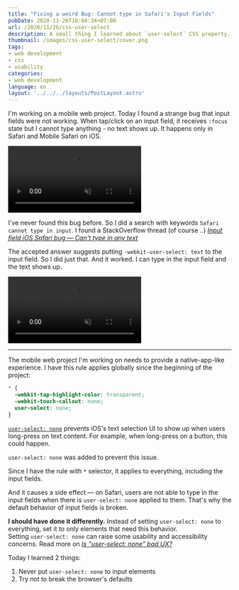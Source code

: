 ```yaml
---
title: "Fixing a weird Bug: Cannot type in Safari's Input Fields"
pubDate: 2020-11-26T18:04:34+07:00
url: /2020/11/26/css-user-select
description: A small thing I learned about `user-select` CSS property.
thumbnail: /images/css-user-select/cover.png
tags:
- web development
- css
- usability
categories:
- web development
language: en
layout: '../../../layouts/PostLayout.astro'
---
```


I'm working on a mobile web project. Today I found a strange bug that
input fields were not working. When tap/click on an input field, it receives `:focus` state
but I cannot type anything - no text shows up.
It happens only in Safari and Mobile Safari on iOS.

<video src="/images/css-user-select/bug.mp4" autoplay muted controls loop></video>

I've never found this bug before. So I did a search with keywords `Safari cannot type in input`.
I found a StackOverflow thread (of course ..)
[_Input field iOS Safari bug — Can't type in any text_](https://stackoverflow.com/questions/32851413/input-field-ios-safari-bug-cant-type-in-any-text)

The accepted answer suggests putting `-webkit-user-select: text` to the input field.
So I did just that. And it worked. I can type in the input field and the text shows up.

<video src="/images/css-user-select/bug-fixed.mp4" autoplay muted controls loop></video>

-----

The mobile web project I'm working on needs to provide a native-app-like experience.
I have this rule applies globally since the beginning of the project:

```css
* {
  -webkit-tap-highlight-color: transparent;
  -webkit-touch-callout: none;
  user-select: none;
}
```

[`user-select: none`](https://developer.mozilla.org/en-US/docs/Web/CSS/user-select) prevents iOS's text selection UI to show up when users long-press on text content.
For example, when long-press on a button, this could happen.

<Picture
  src="/images/css-user-select/select-text-menu.png"
  alt="callout menu on mobile Safari"
  caption="Unwanted callout menu when long press on a UI element"
/>

`user-select: none` was added to prevent this issue.

Since I have the rule with `*` selector, it applies to everything,
including the input fields.

And it causes a side effect &mdash; on Safari, users are not able to type in the input fields
when there is `user-select: none` applied to them.
That's why the default behavior of input fields is broken.

<WarningMessage>
<strong>I should have done it differently.</strong> Instead of setting <code>user-select: none</code> to everything,
set it to only elements that need this behavior.<br/>Setting <code>user-select: none</code>
can raise some usability and accessibility concerns.
Read more on <a href="https://ux.stackexchange.com/questions/83184/is-user-select-none-bad-ux" target="_blank" rel="noreferrer noopener"><em>Is “user-select: none” bad UX?</em></a>
</WarningMessage>

Today I learned 2 things:

1. Never put `user-select: none` to input elements
2. Try not to break the browser's defaults

